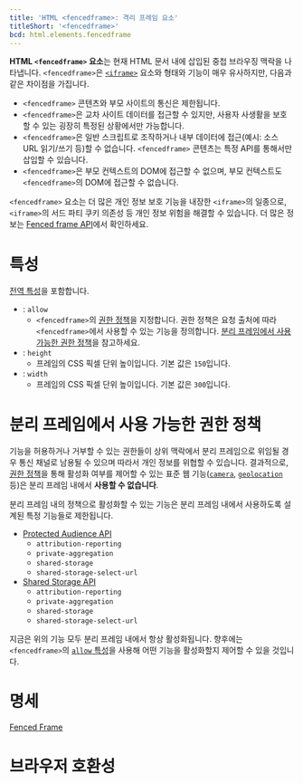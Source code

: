 ```yaml
---
title: 'HTML <fencedframe>: 격리 프레임 요소'
titleShort: '<fencedframe>'
bcd: html.elements.fencedframe
---
```


**HTML `<fencedframe>` 요소**는 현재 HTML 문서 내에 삽입된 중첩 브라우징 맥락을 나타냅니다. `<fencedframe>`은 [`<iframe>`] 요소와 형태와 기능이 매우 유사하지만, 다음과 같은 차이점을 가집니다.

- `<fencedframe>` 콘텐츠와 부모 사이트의 통신은 제한됩니다.
- `<fencedframe>`은 교차 사이트 데이터를 접근할 수 있지만, 사용자 사생활을 보호할 수 있는 굉장히 특정된 상황에서만 가능합니다.
- `<fencedframe>`은 일반 스크립트로 조작하거나 내부 데이터에 접근(예시: 소스 URL 읽기/쓰기 등)할 수 없습니다. `<fencedframe>` 콘텐츠는 특정 API를 통해서만 삽입할 수 있습니다.
- `<fencedframe>`은 부모 컨텍스트의 DOM에 접근할 수 없으며, 부모 컨텍스트도 `<fencedframe>`의 DOM에 접근할 수 없습니다.

`<fencedframe>` 요소는 더 많은 개인 정보 보호 기능을 내장한 `<iframe>`의 일종으로, `<iframe>`의 서드 파티 쿠키 의존성 등 개인 정보 위험을 해결할 수 있습니다. 더 많은 정보는 [Fenced frame API](https://developer.mozilla.org/en-US/docs/Web/API/Fenced_frame_API)에서 확인하세요.

# 특성

[전역 특성](/docs/Web/HTML/Global_attributes)을 포함합니다.

- : `allow`
  - `<fencedframe>`의 [권한 정책](https://developer.mozilla.org/en-US/docs/Web/HTTP/Guides/Permissions_Policy)을 지정합니다. 권한 정책은 요청 출처에 따라 `<fencedframe>`에서 사용할 수 있는 기능을 정의합니다. [분리 프레임에서 사용 가능한 권한 정책](#분리-프레임에서-사용-가능한-권한-정책)을 참고하세요.
- : `height`
  - 프레임의 CSS 픽셀 단위 높이입니다. 기본 값은 `150`입니다.
- : `width`
  - 프레임의 CSS 픽셀 단위 높이입니다. 기본 값은 `300`입니다.

# 분리 프레임에서 사용 가능한 권한 정책

기능을 허용하거나 거부할 수 있는 권한들이 상위 맥락에서 분리 프레임으로 위임될 경우 통신 채널로 남용될 수 있으며 따라서 개인 정보를 위협할 수 있습니다. 결과적으로, [권한 정책](https://developer.mozilla.org/en-US/docs/Web/HTTP/Reference/Headers/Permissions-Policy)을 통해 활성화 여부를 제어할 수 있는 표준 웹 기능([`camera`](https://developer.mozilla.org/en-US/docs/Web/HTTP/Reference/Headers/Permissions-Policy/camera), [`geolocation`](https://developer.mozilla.org/en-US/docs/Web/HTTP/Reference/Headers/Permissions-Policy/geolocation) 등)은 분리 프레임 내에서 **사용할 수 없습니다**.

분리 프레임 내의 정책으로 활성화할 수 있는 기능은 분리 프레임 내에서 사용하도록 설계된 특정 기능들로 제한됩니다.

- [Protected Audience API](https://privacysandbox.google.com/private-advertising/protected-audience)
  - `attribution-reporting`
  - `private-aggregation`
  - `shared-storage`
  - `shared-storage-select-url`
- [Shared Storage API](https://developer.mozilla.org/en-US/docs/Web/API/Shared_Storage_API)
  - `attribution-reporting`
  - `private-aggregation`
  - `shared-storage`
  - `shared-storage-select-url`

지금은 위의 기능 모두 분리 프레임 내에서 항상 활성화됩니다. 향후에는 `<fencedframe>`의 [`allow` 특성](#term-allow)을 사용해 어떤 기능을 활성화할지 제어할 수 있을 것입니다.

# 명세

[Fenced Frame](https://wicg.github.io/fenced-frame/#the-fencedframe-element)

# 브라우저 호환성

<BrowserCompat data={props.bcd} />

[`<iframe>`]: ./iframe

